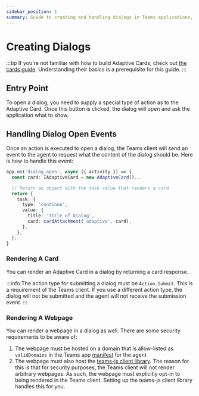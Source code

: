 ```yaml
---
sidebar_position: 1
summary: Guide to creating and handling dialogs in Teams applications, covering dialog opening mechanisms, content rendering using Adaptive Cards or webpages, and security considerations for web content integration.
---
```



# Creating Dialogs

:::tip
If you're not familiar with how to build Adaptive Cards, check out [the cards guide](../adaptive-cards). Understanding their basics is a prerequisite for this guide.
:::

## Entry Point

To open a dialog, you need to supply a special type of action as to the Adaptive Card. Once this button is clicked, the dialog will open and ask the application what to show.

<FileCodeBlock
    lang="typescript"
    src="/generated-snippets/ts/index.snippet.dialog-entry-point.ts"
/>

## Handling Dialog Open Events

Once an action is executed to open a dialog, the Teams client will send an event to the agent to request what the content of the dialog should be. Here is how to handle this event:

```typescript
app.on('dialog.open', async ({ activity }) => {
  const card: IAdaptiveCard = new AdaptiveCard()...

  // Return an object with the task value that renders a card
  return {
    task: {
      type: 'continue',
      value: {
        title: 'Title of Dialog',
        card: cardAttachment('adaptive', card),
      },
    },
  };
}
```

### Rendering A Card

You can render an Adaptive Card in a dialog by returning a card response.

<FileCodeBlock
    lang="typescript"
    src="/generated-snippets/ts/index.snippet.dialog-simple-card.ts"
/>

:::info
The action type for submitting a dialog must be `Action.Submit`. This is a requirement of the Teams client. If you use a different action type, the dialog will not be submitted and the agent will not receive the submission event.
:::

### Rendering A Webpage

You can render a webpage in a dialog as well. There are some security requirements to be aware of:

1. The webpage must be hosted on a domain that is allow-listed as `validDomains` in the Teams app [manifest](/teams/manifest) for the agent
2. The webpage must also host the [teams-js client library](https://www.npmjs.com/package/@microsoft/teams-js). The reason for this is that for security purposes, the Teams client will not render arbitrary webpages. As such, the webpage must explicitly opt-in to being rendered in the Teams client. Setting up the teams-js client library handles this for you.

<FileCodeBlock
    lang="typescript"
    src="/generated-snippets/ts/index.snippet.dialog-webpage.ts"
/>
